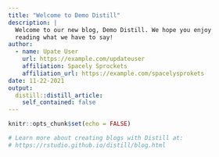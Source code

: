 ```yaml
---
title: "Welcome to Demo Distill"
description: |
  Welcome to our new blog, Demo Distill. We hope you enjoy 
  reading what we have to say!
author:
  - name: Upate User 
    url: https://example.com/updateuser
    affiliation: Spacely Sprockets
    affiliation_url: https://example.com/spacelysprokets
date: 11-22-2021
output:
  distill::distill_article:
    self_contained: false
---
```


```r
knitr::opts_chunk$set(echo = FALSE)

# Learn more about creating blogs with Distill at:
# https://rstudio.github.io/distill/blog.html

```



